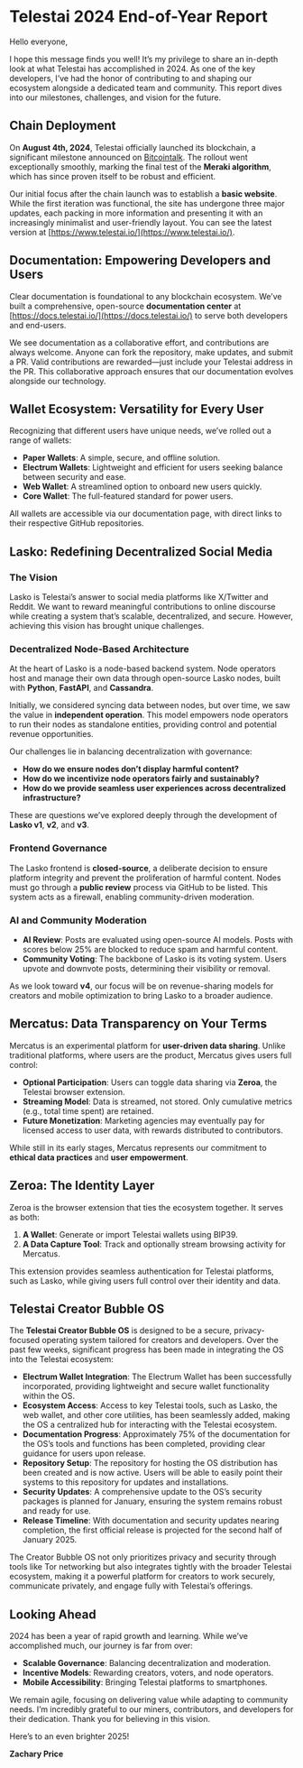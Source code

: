 # **Telestai 2024 End-of-Year Report**

Hello everyone,

I hope this message finds you well! It’s my privilege to share an in-depth look at what Telestai has accomplished in 2024. As one of the key developers, I’ve had the honor of contributing to and shaping our ecosystem alongside a dedicated team and community. This report dives into our milestones, challenges, and vision for the future.

## **Chain Deployment**

On **August 4th, 2024**, Telestai officially launched its blockchain, a significant milestone announced on [Bitcointalk](https://bitcointalk.org/index.php?topic=5505103.0). The rollout went exceptionally smoothly, marking the final test of the **Meraki algorithm**, which has since proven itself to be robust and efficient.

Our initial focus after the chain launch was to establish a **basic website**. While the first iteration was functional, the site has undergone three major updates, each packing in more information and presenting it with an increasingly minimalist and user-friendly layout. You can see the latest version at [https://www.telestai.io/](https://www.telestai.io/).

## **Documentation: Empowering Developers and Users**

Clear documentation is foundational to any blockchain ecosystem. We’ve built a comprehensive, open-source **documentation center** at [https://docs.telestai.io/](https://docs.telestai.io/) to serve both developers and end-users. 

We see documentation as a collaborative effort, and contributions are always welcome. Anyone can fork the repository, make updates, and submit a PR. Valid contributions are rewarded—just include your Telestai address in the PR. This collaborative approach ensures that our documentation evolves alongside our technology.

## **Wallet Ecosystem: Versatility for Every User**

Recognizing that different users have unique needs, we’ve rolled out a range of wallets:
- **Paper Wallets**: A simple, secure, and offline solution.
- **Electrum Wallets**: Lightweight and efficient for users seeking balance between security and ease.
- **Web Wallet**: A streamlined option to onboard new users quickly.
- **Core Wallet**: The full-featured standard for power users.

All wallets are accessible via our documentation page, with direct links to their respective GitHub repositories.

## **Lasko: Redefining Decentralized Social Media**

### **The Vision**
Lasko is Telestai’s answer to social media platforms like X/Twitter and Reddit. We want to reward meaningful contributions to online discourse while creating a system that’s scalable, decentralized, and secure. However, achieving this vision has brought unique challenges.

### **Decentralized Node-Based Architecture**
At the heart of Lasko is a node-based backend system. Node operators host and manage their own data through open-source Lasko nodes, built with **Python**, **FastAPI**, and **Cassandra**. 

Initially, we considered syncing data between nodes, but over time, we saw the value in **independent operation**. This model empowers node operators to run their nodes as standalone entities, providing control and potential revenue opportunities.

Our challenges lie in balancing decentralization with governance:
- **How do we ensure nodes don’t display harmful content?**
- **How do we incentivize node operators fairly and sustainably?**
- **How do we provide seamless user experiences across decentralized infrastructure?**

These are questions we’ve explored deeply through the development of **Lasko v1**, **v2**, and **v3**.

### **Frontend Governance**
The Lasko frontend is **closed-source**, a deliberate decision to ensure platform integrity and prevent the proliferation of harmful content. Nodes must go through a **public review** process via GitHub to be listed. This system acts as a firewall, enabling community-driven moderation.

### **AI and Community Moderation**
- **AI Review**: Posts are evaluated using open-source AI models. Posts with scores below 25% are blocked to reduce spam and harmful content.
- **Community Voting**: The backbone of Lasko is its voting system. Users upvote and downvote posts, determining their visibility or removal.

As we look toward **v4**, our focus will be on revenue-sharing models for creators and mobile optimization to bring Lasko to a broader audience.

## **Mercatus: Data Transparency on Your Terms**

Mercatus is an experimental platform for **user-driven data sharing**. Unlike traditional platforms, where users are the product, Mercatus gives users full control:
- **Optional Participation**: Users can toggle data sharing via **Zeroa**, the Telestai browser extension.
- **Streaming Model**: Data is streamed, not stored. Only cumulative metrics (e.g., total time spent) are retained.
- **Future Monetization**: Marketing agencies may eventually pay for licensed access to user data, with rewards distributed to contributors.

While still in its early stages, Mercatus represents our commitment to **ethical data practices** and **user empowerment**.

## **Zeroa: The Identity Layer**

Zeroa is the browser extension that ties the ecosystem together. It serves as both:
1. **A Wallet**: Generate or import Telestai wallets using BIP39.
2. **A Data Capture Tool**: Track and optionally stream browsing activity for Mercatus.

This extension provides seamless authentication for Telestai platforms, such as Lasko, while giving users full control over their identity and data.

## **Telestai Creator Bubble OS**

The **Telestai Creator Bubble OS** is designed to be a secure, privacy-focused operating system tailored for creators and developers. Over the past few weeks, significant progress has been made in integrating the OS into the Telestai ecosystem:

- **Electrum Wallet Integration**: The Electrum Wallet has been successfully incorporated, providing lightweight and secure wallet functionality within the OS.
- **Ecosystem Access**: Access to key Telestai tools, such as Lasko, the web wallet, and other core utilities, has been seamlessly added, making the OS a centralized hub for interacting with the Telestai ecosystem.
- **Documentation Progress**: Approximately 75% of the documentation for the OS’s tools and functions has been completed, providing clear guidance for users upon release.
- **Repository Setup**: The repository for hosting the OS distribution has been created and is now active. Users will be able to easily point their systems to this repository for updates and installations.
- **Security Updates**: A comprehensive update to the OS’s security packages is planned for January, ensuring the system remains robust and ready for use.
- **Release Timeline**: With documentation and security updates nearing completion, the first official release is projected for the second half of January 2025.

The Creator Bubble OS not only prioritizes privacy and security through tools like Tor networking but also integrates tightly with the broader Telestai ecosystem, making it a powerful platform for creators to work securely, communicate privately, and engage fully with Telestai’s offerings.


## **Looking Ahead**

2024 has been a year of rapid growth and learning. While we’ve accomplished much, our journey is far from over:
- **Scalable Governance**: Balancing decentralization and moderation.
- **Incentive Models**: Rewarding creators, voters, and node operators.
- **Mobile Accessibility**: Bringing Telestai platforms to smartphones.

We remain agile, focusing on delivering value while adapting to community needs. I’m incredibly grateful to our miners, contributors, and developers for their dedication. Thank you for believing in this vision.

Here’s to an even brighter 2025!

**Zachary Price**  